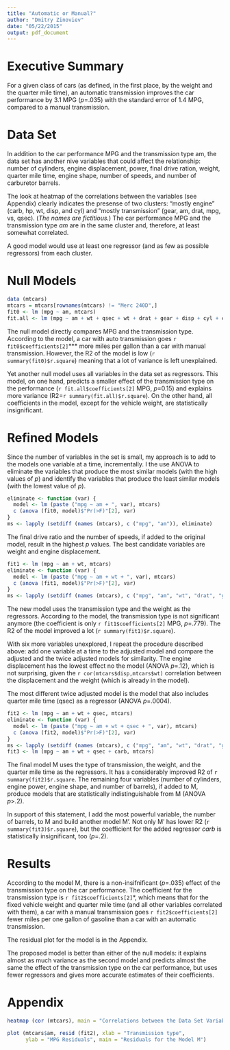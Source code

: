 ```yaml
---
title: "Automatic or Manual?"
author: "Dmitry Zinoviev"
date: "05/22/2015"
output: pdf_document
---
```


# Executive Summary
For a given class of cars (as defined, in the first place, by the weight and the quarter mile time), an automatic transmission improves the car performance by 3.1 MPG (*p*=.035) with the standard error of 1.4 MPG, compared to a manual transmission.

# Data Set
In addition to the car performance MPG and the transmission type am, the data set has another nive variables that could affect the relationship: number of cylinders, engine displacement, power, final drive ration, weight, quarter mile time, engine shape, number of speeds, and number of carburetor barrels.

The look at heatmap of the correlations between the variables (see Appendix) clearly indicates the presense of two clusters: "mostly engine" (carb, hp, wt, disp, and cyl) and "mostly transmission" (gear, am, drat, mpg, vs, qsec). (*The names are fictitious.*) The car performance MPG and the transmission type *am* are in the same cluster and, therefore, at least somewhat correlated.

A good model would use at least one regressor (and as few as possible regressors) from each cluster.

# Null Models
```r
data (mtcars)
mtcars = mtcars[rownames(mtcars) != "Merc 240D",]
fit0 <- lm (mpg ~ am, mtcars)
fit.all <- lm (mpg ~ am + wt + qsec + wt + drat + gear + disp + cyl + carb + hp, mtcars)
```
The null model directly compares MPG and the transmission type. According to the model, a car with auto transmission goes `r fit0$coefficients[2]`*** more miles per gallon than a car with manual transmission. However, the R2 of the model is low (`r summary(fit0)$r.square`) meaning that a lot of variance is left unexplained.

Yet another null model uses all variables in the data set as regressors. This model, on one hand, predicts a smaller effect of the transmission type on the performance (`r fit.all$coefficients[2]` MPG, *p*=0.15) and explains more variance (R2=`r summary(fit.all)$r.square`). On the other hand, all coefficients in the model, except for the vehicle weight, are statistically insignificant.

# Refined Models
Since the number of variables in the set is small, my approach is to add to the models one variable at a time, incrementally. I the use ANOVA to eliminate the variables that produce the most similar models (with the high values of *p*) and identify the variables that produce the least similar models (with the lowest value of *p*).

```r
eliminate <- function (var) {
  model <- lm (paste ("mpg ~ am + ", var), mtcars)
  c (anova (fit0, model)$"Pr(>F)"[2], var)
}
ms <- lapply (setdiff (names (mtcars), c ("mpg", "am")), eliminate)
```

The final drive ratio and the number of speeds, if added to the original model, result in the highest *p* values. The best candidate variables are weight and engine displacement.

```r
fit1 <- lm (mpg ~ am + wt, mtcars)
eliminate <- function (var) {
  model <- lm (paste ("mpg ~ am + wt + ", var), mtcars)
  c (anova (fit1, model)$"Pr(>F)"[2], var)
}
ms <- lapply (setdiff (names (mtcars), c ("mpg", "am", "wt", "drat", "gear")), eliminate)
```

The new model uses the transmission type and the weight as the regressors. According to the model, the transmission type is not significant anymore (the coefficient is only `r fit1$coefficients[2]` MPG, *p*=.779). The R2 of the model improved a lot (`r summary(fit1)$r.square`).

With six more variables unexplored, I repeat the procedure described above: add one variable at a time to the adjusted model and compare the adjusted and the twice adjusted models for similarity. The engine displacement has the lowest effect no the model (ANOVA *p*=.12), which is not surprising, given the `r cor(mtcars$disp,mtcars$wt)` correlation between the displacement and the weight (which is already in the model).

The most different twice adjusted model is the model that also includes quarter mile time (qsec) as a regressor (ANOVA *p*=.0004).

```r
fit2 <- lm (mpg ~ am + wt + qsec, mtcars)
eliminate <- function (var) {
  model <- lm (paste ("mpg ~ am + wt + qsec + ", var), mtcars)
  c (anova (fit2, model)$"Pr(>F)"[2], var)
}
ms <- lapply (setdiff (names (mtcars), c ("mpg", "am", "wt", "drat", "gear", "qsec", "disp")), eliminate)
fit3 <- lm (mpg ~ am + wt + qsec + carb, mtcars)
```

The final model M uses the type of transmission, the weight, and the quarter mile time as the regressors. It has a considerably improved R2 of `r summary(fit2)$r.square`. The remaining four variables (number of cylinders, engine power, engine shape, and number of barrels), if added to M, produce models that are statistically indistinguishable from M (ANOVA *p*>.2). 

In support of this statement, I add the most powerful variable, the number of barrels, to M and build another model M'. Not only M' has lower R2 (`r summary(fit3)$r.square`), but the coefficient for the added regressor *carb* is statistically insignificant, too (*p*=.2).

# Results
According to the model M, there is a non-insifnificant (*p*=.035) effect of the transmission type on the car performance. The coefficient for the transmission type is `r fit2$coefficients[2]`*, which means that for the fixed vehicle weight and quarter mile time (and all other variables correlated with them), a car with a manual transmission goes `r fit2$coefficients[2]` fewer miles per one gallon of gasoline than a car with an automatic transmission.

The residual plot for the model is in the Appendix.

The proposed model is better than either of the null models: it explains almost as much variance as the second model and predicts almost the same the effect of the transmission type on the car performance, but uses fewer regressors and gives more accurate estimates of their coefficients.

# Appendix
```r
heatmap (cor (mtcars), main = "Correlations between the Data Set Variables")
```

```r
plot (mtcars$am, resid (fit2), xlab = "Transmission type",
      ylab = "MPG Residuals", main = "Residuals for the Model M")
```